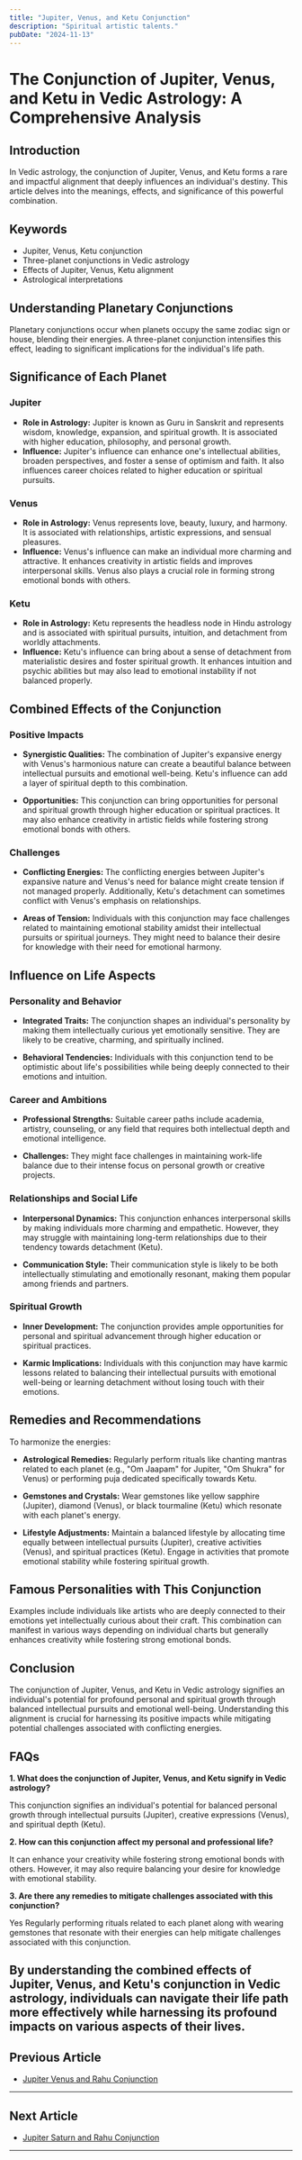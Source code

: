 ```yaml
---
title: "Jupiter, Venus, and Ketu Conjunction"
description: "Spiritual artistic talents."
pubDate: "2024-11-13"
---
```


# The Conjunction of Jupiter, Venus, and Ketu in Vedic Astrology: A Comprehensive Analysis

## Introduction

In Vedic astrology, the conjunction of Jupiter, Venus, and Ketu forms a rare and impactful alignment that deeply influences an individual's destiny. This article delves into the meanings, effects, and significance of this powerful combination.

## Keywords

- Jupiter, Venus, Ketu conjunction
- Three-planet conjunctions in Vedic astrology
- Effects of Jupiter, Venus, Ketu alignment
- Astrological interpretations

## Understanding Planetary Conjunctions

Planetary conjunctions occur when planets occupy the same zodiac sign or house, blending their energies. A three-planet conjunction intensifies this effect, leading to significant implications for the individual's life path.

## Significance of Each Planet

### Jupiter

- **Role in Astrology:** Jupiter is known as Guru in Sanskrit and represents wisdom, knowledge, expansion, and spiritual growth. It is associated with higher education, philosophy, and personal growth.
- **Influence:** Jupiter's influence can enhance one's intellectual abilities, broaden perspectives, and foster a sense of optimism and faith. It also influences career choices related to higher education or spiritual pursuits.

### Venus

- **Role in Astrology:** Venus represents love, beauty, luxury, and harmony. It is associated with relationships, artistic expressions, and sensual pleasures.
- **Influence:** Venus's influence can make an individual more charming and attractive. It enhances creativity in artistic fields and improves interpersonal skills. Venus also plays a crucial role in forming strong emotional bonds with others.

### Ketu

- **Role in Astrology:** Ketu represents the headless node in Hindu astrology and is associated with spiritual pursuits, intuition, and detachment from worldly attachments.
- **Influence:** Ketu's influence can bring about a sense of detachment from materialistic desires and foster spiritual growth. It enhances intuition and psychic abilities but may also lead to emotional instability if not balanced properly.

## Combined Effects of the Conjunction

### Positive Impacts

- **Synergistic Qualities:** The combination of Jupiter's expansive energy with Venus's harmonious nature can create a beautiful balance between intellectual pursuits and emotional well-being. Ketu's influence can add a layer of spiritual depth to this combination.
  
- **Opportunities:** This conjunction can bring opportunities for personal and spiritual growth through higher education or spiritual practices. It may also enhance creativity in artistic fields while fostering strong emotional bonds with others.

### Challenges

- **Conflicting Energies:** The conflicting energies between Jupiter's expansive nature and Venus's need for balance might create tension if not managed properly. Additionally, Ketu's detachment can sometimes conflict with Venus's emphasis on relationships.

- **Areas of Tension:** Individuals with this conjunction may face challenges related to maintaining emotional stability amidst their intellectual pursuits or spiritual journeys. They might need to balance their desire for knowledge with their need for emotional harmony.

## Influence on Life Aspects

### Personality and Behavior

- **Integrated Traits:** The conjunction shapes an individual's personality by making them intellectually curious yet emotionally sensitive. They are likely to be creative, charming, and spiritually inclined.
  
- **Behavioral Tendencies:** Individuals with this conjunction tend to be optimistic about life's possibilities while being deeply connected to their emotions and intuition.

### Career and Ambitions

- **Professional Strengths:** Suitable career paths include academia, artistry, counseling, or any field that requires both intellectual depth and emotional intelligence.
  
- **Challenges:** They might face challenges in maintaining work-life balance due to their intense focus on personal growth or creative projects.

### Relationships and Social Life

- **Interpersonal Dynamics:** This conjunction enhances interpersonal skills by making individuals more charming and empathetic. However, they may struggle with maintaining long-term relationships due to their tendency towards detachment (Ketu).
  
- **Communication Style:** Their communication style is likely to be both intellectually stimulating and emotionally resonant, making them popular among friends and partners.

### Spiritual Growth

- **Inner Development:** The conjunction provides ample opportunities for personal and spiritual advancement through higher education or spiritual practices.
  
- **Karmic Implications:** Individuals with this conjunction may have karmic lessons related to balancing their intellectual pursuits with emotional well-being or learning detachment without losing touch with their emotions.

## Remedies and Recommendations

To harmonize the energies:

- **Astrological Remedies:** Regularly perform rituals like chanting mantras related to each planet (e.g., "Om Jaapam" for Jupiter, "Om Shukra" for Venus) or performing puja dedicated specifically towards Ketu.
  
- **Gemstones and Crystals:** Wear gemstones like yellow sapphire (Jupiter), diamond (Venus), or black tourmaline (Ketu) which resonate with each planet's energy.
  
- **Lifestyle Adjustments:** Maintain a balanced lifestyle by allocating time equally between intellectual pursuits (Jupiter), creative activities (Venus), and spiritual practices (Ketu). Engage in activities that promote emotional stability while fostering spiritual growth.

## Famous Personalities with This Conjunction

Examples include individuals like artists who are deeply connected to their emotions yet intellectually curious about their craft. This combination can manifest in various ways depending on individual charts but generally enhances creativity while fostering strong emotional bonds.

## Conclusion

The conjunction of Jupiter, Venus, and Ketu in Vedic astrology signifies an individual's potential for profound personal and spiritual growth through balanced intellectual pursuits and emotional well-being. Understanding this alignment is crucial for harnessing its positive impacts while mitigating potential challenges associated with conflicting energies.

## FAQs

**1. What does the conjunction of Jupiter, Venus, and Ketu signify in Vedic astrology?**

This conjunction signifies an individual's potential for balanced personal growth through intellectual pursuits (Jupiter), creative expressions (Venus), and spiritual depth (Ketu).

**2. How can this conjunction affect my personal and professional life?**

It can enhance your creativity while fostering strong emotional bonds with others. However, it may also require balancing your desire for knowledge with emotional stability.

**3. Are there any remedies to mitigate challenges associated with this conjunction?**

Yes Regularly performing rituals related to each planet along with wearing gemstones that resonate with their energies can help mitigate challenges associated with this conjunction.

By understanding the combined effects of Jupiter, Venus, and Ketu's conjunction in Vedic astrology, individuals can navigate their life path more effectively while harnessing its profound impacts on various aspects of their lives.
---

## Previous Article
- [Jupiter Venus and Rahu Conjunction](11050608_Jupiter_Venus_and_Rahu_Conjunction.mdx)

---

## Next Article
- [Jupiter Saturn and Rahu Conjunction](11050708_Jupiter_Saturn_and_Rahu_Conjunction.mdx)

---
